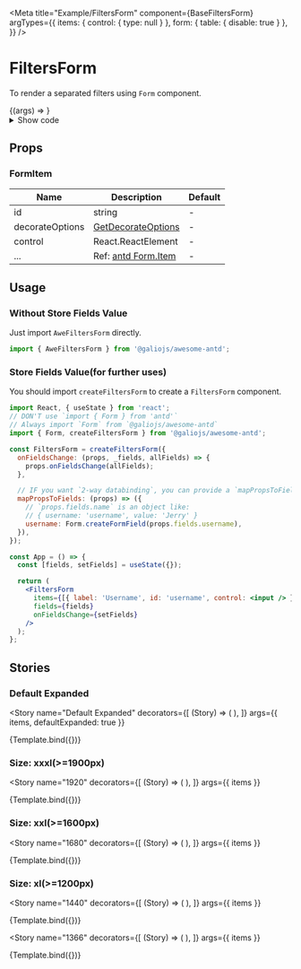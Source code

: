 

<Meta
  title="Example/FiltersForm"
  component={BaseFiltersForm}
  argTypes={{
    items: { control: { type: null } },
    form: { table: { disable: true } },
  }}
/>


# FiltersForm

<Description>To render a separated filters using `Form` component.</Description>

<Canvas withSource="none">
  <Story
    name="Simple"
    argTypes={{
      items: { table: { disable: true } },
      defaultExpanded: { table: { disable: true } },
      onFieldsChange: { type: 'function' },
    }}
  >
    {(args) => <App {...args} />}
  </Story>
</Canvas>

<details>
  <summary>Show code</summary>

<Source language="tsx" code={code} />

</details>

## Props

<ArgsTable of={BaseFiltersForm} />

### FormItem

| Name            | Description                                                                                              | Default |
| --------------- | -------------------------------------------------------------------------------------------------------- | ------- |
| id              | string                                                                                                   | -       |
| decorateOptions | [GetDecorateOptions](<https://3x.ant.design/components/form/#getFieldDecorator(id,-options)-parameters>) | -       |
| control         | React.ReactElement                                                                                       | -       |
| ...             | Ref: [antd Form.Item](https://3x.ant.design/components/form-cn/#Form.Item)                               | -       |

## Usage

### Without Store Fields Value

Just import `AweFiltersForm` directly.

```jsx
import { AweFiltersForm } from '@galiojs/awesome-antd';
```

### Store Fields Value(for further uses)

You should import `createFiltersForm` to create a `FiltersForm` component.

```jsx
import React, { useState } from 'react';
// DON'T use `import { Form } from 'antd'`
// Always import `Form` from `@galiojs/awesome-antd`
import { Form, createFiltersForm } from '@galiojs/awesome-antd';

const FiltersForm = createFiltersForm({
  onFieldsChange: (props, _fields, allFields) => {
    props.onFieldsChange(allFields);
  },

  // IF you want `2-way databinding`, you can provide a `mapPropsToFields`.
  mapPropsToFields: (props) => ({
    // `props.fields.name` is an object like:
    // { username: 'username', value: 'Jerry' }
    username: Form.createFormField(props.fields.username),
  }),
});

const App = () => {
  const [fields, setFields] = useState({});

  return (
    <FiltersForm
      items={[{ label: 'Username', id: 'username', control: <input /> }]}
      fields={fields}
      onFieldsChange={setFields}
    />
  );
};
```

## Stories

### Default Expanded

<Story
  name="Default Expanded"
  decorators={[
    (Story) => (
      <Container width={1366}>
        <Story />
      </Container>
    ),
  ]}
  args={{ items, defaultExpanded: true }}
>
  {Template.bind({})}
</Story>

### Size: xxxl(>=1900px)

<Story
  name="1920"
  decorators={[
    (Story) => (
      <Container width={1920}>
        <Story />
      </Container>
    ),
  ]}
  args={{ items }}
>
  {Template.bind({})}
</Story>

### Size: xxl(>=1600px)

<Story
  name="1680"
  decorators={[
    (Story) => (
      <Container width={1680}>
        <Story />
      </Container>
    ),
  ]}
  args={{ items }}
>
  {Template.bind({})}
</Story>

### Size: xl(>=1200px)

<Story
  name="1440"
  decorators={[
    (Story) => (
      <Container width={1440}>
        <Story />
      </Container>
    ),
  ]}
  args={{ items }}
>
  {Template.bind({})}
</Story>

<Story
  name="1366"
  decorators={[
    (Story) => (
      <Container width={1366}>
        <Story />
      </Container>
    ),
  ]}
  args={{ items }}
>
  {Template.bind({})}
</Story>
